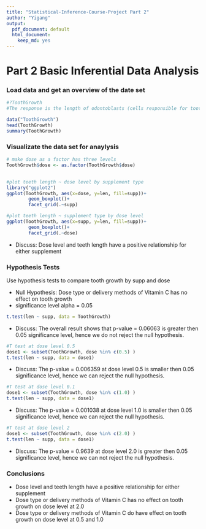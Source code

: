 ```yaml
---
title: "Statistical-Inference-Course-Project Part 2"
author: "Yigang"
output:
  pdf_document: default
  html_document:
    keep_md: yes
---
```

# Part 2 Basic Inferential Data Analysis 

### Load data and get an overview of the date set

```r
#?ToothGrowth
#The response is the length of odontoblasts (cells responsible for tooth growth) in 60 guinea pigs. Each animal received one of three dose levels of vitamin C (0.5, 1, and 2 mg/day) by one of two delivery methods, orange juice or ascorbic acid (a form of vitamin C and coded as VC).

data("ToothGrowth")
head(ToothGrowth)
summary(ToothGrowth)
```

### Visualizate the data set for anaylysis 

```r
# make dose as a factor has three levels
ToothGrowth$dose <- as.factor(ToothGrowth$dose)
        
```

```r
#plot teeth length ~ dose level by supplement type
library("ggplot2")
ggplot(ToothGrowth, aes(x=dose, y=len, fill=supp))+
        geom_boxplot()+
        facet_grid(.~supp)
```

```r
#plot teeth length ~ supplement type by dose level
ggplot(ToothGrowth, aes(x=supp, y=len, fill=supp))+
        geom_boxplot()+
        facet_grid(.~dose)
```

- Discuss: Dose level and teeth length have a positive relationship for either supplement

### Hypothesis Tests

Use hypothesis tests to compare tooth growth by supp and dose

- Null Hypothesis: Dose type or delivery methods of Vitamin C has no effect on tooth growth
- significance level alpha = 0.05

```r
t.test(len ~ supp, data = ToothGrowth)
```

- Discuss: The overall result shows that p-value = 0.06063 is greater then 0.05 significance level, hence we do not reject the null hypothesis.

```r
#T test at dose level 0.5
dose1 <- subset(ToothGrowth, dose %in% c(0.5) ) 
t.test(len ~ supp, data = dose1)
```

- Discuss: The p-value = 0.006359 at dose level 0.5 is smaller then 0.05 significance level, hence we can reject the null hypothesis.

```r
#T test at dose level 0.1
dose1 <- subset(ToothGrowth, dose %in% c(1.0) ) 
t.test(len ~ supp, data = dose1)
```

- Discuss: The p-value = 0.001038 at dose level 1.0 is smaller then 0.05 significance 
level, hence we can reject the null hypothesis.

```r
#T test at dose level 2
dose1 <- subset(ToothGrowth, dose %in% c(2.0) ) 
t.test(len ~ supp, data = dose1)
```

- Discuss: The p-value = 0.9639 at dose level 2.0 is greater then 0.05 significance 
level, hence we can not reject the null hypothesis.

### Conclusions

- Dose level and teeth length have a positive relationship for either supplement
- Dose type or delivery methods of Vitamin C has no effect on tooth growth on dose level at 2.0
- Dose type or delivery methods of Vitamin C do have effect on tooth growth on dose level at 0.5 and 1.0



























